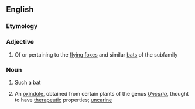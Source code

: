 ==English==
{{rfi|en}}
{{wikipedia}}
{{wikispecies}}

===Etymology===
{{rfelite|en}}

===Adjective===
{{en-adj|-}}

# Of or pertaining to the [[flying fox]]es and similar [[bat]]s of the subfamily {{taxlink|Pteropodinae|subfamily|noshow=1}}

===Noun===
{{en-noun}}

# Such a bat
# {{lb|en|organic compound}} An [[oxindole]], obtained from certain plants of the genus ''[[Uncaria]]'', thought to have [[therapeutic]] properties; [[uncarine]]